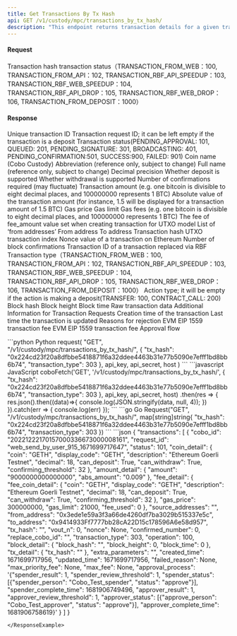 ```yaml
---
title: Get Transactions By Tx Hash
api: GET /v1/custody/mpc/transactions_by_tx_hash/ 
description: "This endpoint returns transaction details for a given transaction hash. The response is a JSON object containing transaction details such as transaction hash, block number, sender address, recipient address, value, and gas used. The endpoint also accepts an optional parameter 'transaction_type' to filter the transaction details based on the type of transaction."
---
```

#### Request 

<ParamField body="tx_hash" type="String" required>Transaction hash</ParamField> 
<ParamField body="transaction_type" type="int" >transaction status（TRANSACTION_FROM_WEB：100, TRANSACTION_FROM_API：102, TRANSACTION_RBF_API_SPEEDUP：103, TRANSACTION_RBF_WEB_SPEEDUP：104, TRANSACTION_RBF_API_DROP：105, TRANSACTION_RBF_WEB_DROP：106, TRANSACTION_FROM_DEPOSIT：1000）</ParamField>

#### Response
<ResponseField name="cobo_id" type="String" >Unique transaction ID</ResponseField>
<ResponseField name="request_id" type="String" >Transaction request ID; it can be left empty if the transaction is a deposit</ResponseField>
<ResponseField name="status" type="Int" >Transaction status(PENDING_APPROVAL: 101, QUEUED: 201, PENDING_SIGNATURE: 301, BROADCASTING: 401, PENDING_CONFIRMATION:501, SUCCESS:900, FAILED: 901)</ResponseField>
<ResponseField name="coin" type="String" >Coin name (Cobo Custody)</ResponseField>
<ResponseField name="display_code" type="String" >Abbreviation (reference only, subject to change)</ResponseField>
<ResponseField name="description" type="String" >Full name (reference only, subject to change)</ResponseField>
<ResponseField name="decimal" type="Int" >Decimal precision</ResponseField>
<ResponseField name="can_deposit" type="Bool" >Whether deposit is supported</ResponseField>
<ResponseField name="can_withdraw" type="Bool" >Whether withdrawal is supported</ResponseField>
<ResponseField name="confirming_threshold" type="Int" >Number of confirmations required (may fluctuate)</ResponseField>
<ResponseField name="amount" type="String" >Transaction amount (e.g. one bitcoin is divisible to eight decimal places, and 100000000 represents 1 BTC)</ResponseField>
<ResponseField name="abs_amount" type="String" >Absolute value of the transaction amount (for instance, 1.5 will be displayed for a transaction amount of 1.5 BTC)</ResponseField>
<ResponseField name="gas_price" type="Int" >Gas price</ResponseField>
<ResponseField name="gas_limit" type="Int" >Gas limit</ResponseField>
<ResponseField name="fee_used" type="Int" >Gas fees (e.g. one bitcoin is divisible to eight decimal places, and 100000000 represents 1 BTC)</ResponseField>
<ResponseField name="fee" type="Float" >The fee of fee_amount value set when creating transaction for UTXO model</ResponseField>
<ResponseField name="source_addresses" type="String" >List of ‘from addresses’</ResponseField>
<ResponseField name="from_address" type="String" >From address</ResponseField>
<ResponseField name="to_address" type="String" >To address</ResponseField>
<ResponseField name="tx_hash" type="String" >Transaction hash</ResponseField>
<ResponseField name="vout_n" type="Int" >UTXO transaction index</ResponseField>
<ResponseField name="nonce" type="Int" >Nonce value of a transaction on Ethereum</ResponseField>
<ResponseField name="confirmed_number" type="Int" >Number of block confirmations</ResponseField>
<ResponseField name="replace_cobo_id" type="String" >Transaction ID of a transaction replaced via RBF</ResponseField>
<ResponseField name="transaction_type" type="Int" >Transaction type（TRANSACTION_FROM_WEB：100, TRANSACTION_FROM_API：102, TRANSACTION_RBF_API_SPEEDUP：103, TRANSACTION_RBF_WEB_SPEEDUP：104, TRANSACTION_RBF_API_DROP：105, TRANSACTION_RBF_WEB_DROP：106, TRANSACTION_FROM_DEPOSIT：1000）</ResponseField>
<ResponseField name="operation" type="Int" >Action type; it will be empty if the action is making a deposit(TRANSFER: 100, CONTRACT_CALL: 200)</ResponseField>
<ResponseField name="block_hash" type="String" >Block hash</ResponseField>
<ResponseField name="block_height" type="Int" >Block height</ResponseField>
<ResponseField name="block_time" type="Int" >Block time</ResponseField>
<ResponseField name="tx_raw" type="String" >Raw transaction data</ResponseField>
<ResponseField name="extra_parameters" type="Json" >Additional Information for Transaction Requests</ResponseField>
<ResponseField name="created_time" type="Int" >Creation time of the transaction</ResponseField>
<ResponseField name="updated_time" type="Int" >Last time the transaction is updated</ResponseField>
<ResponseField name="failed_reason" type="String" >Reasons for rejection</ResponseField>
<ResponseField name="max_fee" type="Int" >EVM EIP 1559 transaction fee</ResponseField>
<ResponseField name="max_priority_fee" type="Int" >EVM EIP 1559 transaction fee</ResponseField>
<ResponseField name="approval_process" type="Json" >Approval flow</ResponseField>

<RequestExample>
```python Python
request(
    "GET",
    "/v1/custody/mpc/transactions_by_tx_hash/",
    {
        "tx_hash": "0x224cd23f20a8dfbbe5418871f6a32ddee4463b31e77b5090e7efff1bd8bb6b74",
        "transaction_type": 303
    },
    api_key, api_secret, host
)
```
```javascript JavaScript
coboFetch('GET', '/v1/custody/mpc/transactions_by_tx_hash/', {
    "tx_hash": "0x224cd23f20a8dfbbe5418871f6a32ddee4463b31e77b5090e7efff1bd8bb6b74",
    "transaction_type": 303
}, api_key, api_secret, host)
    .then(res => {
        res.json().then((data)=>{
            console.log(JSON.stringify(data, null, 4));
        })
    }).catch(err => {
        console.log(err)
    });
```
```go Go
Request("GET", "/v1/custody/mpc/transactions_by_tx_hash/", map[string]string{
    "tx_hash": "0x224cd23f20a8dfbbe5418871f6a32ddee4463b31e77b5090e7efff1bd8bb6b74",
    "transaction_type": 303
})
```
</RequestExample>

<ResponseExample>
```json
{
  "transactions": [
    {
      "cobo_id": "20221222170157000336673000008161",
      "request_id": "web_send_by_user_915_1671699717647",
      "status": 101,
      "coin_detail": {
        "coin": "GETH",
        "display_code": "GETH",
        "description": "Ethereum Goerli Testnet",
        "decimal": 18,
        "can_deposit": True,
        "can_withdraw": True,
        "confirming_threshold": 32
      },
      "amount_detail": {
        "amount": "9000000000000000",
        "abs_amount": "0.009"
      },
      "fee_detail": {
        "fee_coin_detail": {
          "coin": "GETH",
          "display_code": "GETH",
          "description": "Ethereum Goerli Testnet",
          "decimal": 18,
          "can_deposit": True,
          "can_withdraw": True,
          "confirming_threshold": 32
        },
        "gas_price": 300000000,
        "gas_limit": 21000,
        "fee_used": 0
      },
      "source_addresses": "",
      "from_address": "0x3ede1e59a3f3a66de4260df7ba3029b515337e5c",
      "to_address": "0x9414933Ff7777bb28cA22D15c178596A6e58d957",
      "tx_hash": "",
      "vout_n": 0,
      "nonce": None,
      "confirmed_number": 0,
      "replace_cobo_id": "",
      "transaction_type": 303,
      "operation": 100,
      "block_detail": {
        "block_hash": "",
        "block_height": 0,
        "block_time": 0
      },
      "tx_detail": {
        "tx_hash": ""
      },
      "extra_parameters": "",
      "created_time": 1671699717956,
      "updated_time": 1671699717956,
      "failed_reason": None,
      "max_priority_fee": None,
      "max_fee": None,
      "approval_process": '{"spender_result": 1, "spender_review_threshold": 1, "spender_status": [{"spender_person": "Cobo_Test_spender", "status": "approve"}], "spender_complete_time": 1681906749496, "approver_result": 1, "approver_review_threshold": 1, "approver_status": [{"approve_person": "Cobo_Test_approver", "status": "approve"}], "approver_complete_time": 1681906758619}'
    }
  ]
}

```
</ResponseExample>
